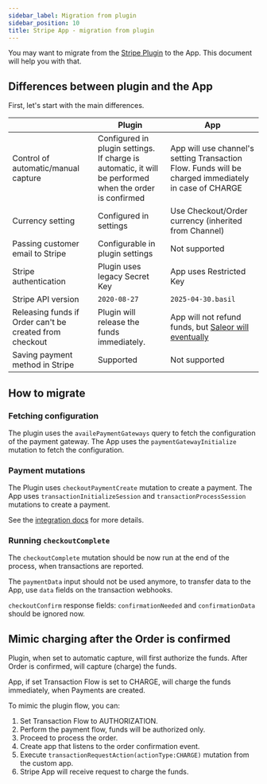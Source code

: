 ```yaml
---
sidebar_label: Migration from plugin
sidebar_position: 10
title: Stripe App - migration from plugin
---
```


You may want to migrate from the [Stripe Plugin](../../plugins/stripe) to the App. This document will help you with that.


## Differences between plugin and the App

First, let's start with the main differences.

|                                                         | Plugin                                                                                                      | App                                                                                                                          |
|---------------------------------------------------------|-------------------------------------------------------------------------------------------------------------|------------------------------------------------------------------------------------------------------------------------------|
| Control of automatic/manual capture                     | Configured in plugin settings.<br/>If charge is automatic, it will be performed when the order is confirmed | App will use channel's setting Transaction Flow. Funds will be charged immediately in case of CHARGE                         |
| Currency setting                                        | Configured in settings                                                                                      | Use Checkout/Order currency (inherited from Channel)                                                                         |
| Passing customer email to Stripe                        | Configurable in plugin settings                                                                             | Not supported                                                                                                                |
| Stripe authentication                                   | Plugin uses legacy Secret Key                                                                               | App uses Restricted Key                                                                                                      |
| Stripe API version                                      | `2020-08-27`                                                                                                | `2025-04-30.basil`                                                                                                           |
| Releasing funds if Order can't be created from checkout | Plugin will release the funds immediately.                                                                  | App will not refund funds, but [Saleor will eventually](../../../checkout/lifecycle#releasing-funds-for-abandoned-checkouts) |
| Saving payment method in Stripe                         | Supported                                                                                                   | Not supported                                                                                                                |


## How to migrate

### Fetching configuration

The plugin uses the `availePaymentGateways` query to fetch the configuration of the payment gateway. The App uses the `paymentGatewayInitialize` mutation to fetch the configuration.

### Payment mutations

The Plugin uses `checkoutPaymentCreate` mutation to create a payment. The App uses `transactionInitializeSession` and `transactionProcessSession` mutations to create a payment.

See the [integration docs](./storefront-integration) for more details.

### Running `checkoutComplete`

The `checkoutComplete` mutation should be now run at the end of the process, when transactions are reported.

The `paymentData` input should not be used anymore, to transfer data to the App, use `data` fields on the transaction webhooks.

`checkoutConfirm` response fields: `confirmationNeeded` and `confirmationData` should be ignored now.




## Mimic charging after the Order is confirmed

Plugin, when set to automatic capture, will first authorize the funds. After Order is confirmed, will capture (charge) the funds.

App, if set Transaction Flow is set to CHARGE, will charge the funds immediately, when Payments are created.

To mimic the plugin flow, you can:
1. Set Transaction Flow to AUTHORIZATION.
2. Perform the payment flow, funds will be authorized only.
3. Proceed to process the order.
4. Create app that listens to the order confirmation event.
5. Execute `transactionRequestAction(actionType:CHARGE)` mutation from the custom app.
6. Stripe App will receive request to charge the funds.